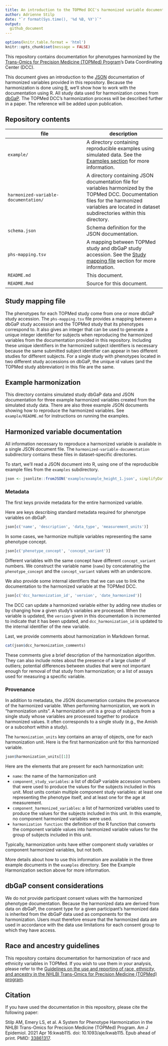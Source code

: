 ```yaml
---
title: An introduction to the TOPMed DCC's harmonized variable documentation
author: Adrienne Stilp
date: "`r format(Sys.time(), '%d %B, %Y')`"
output:
  github_document
---
```


```r
options(knitr.table.format = 'html')
knitr::opts_chunk$set(message = FALSE)
```

This repository contains documentation for phenotypes harmonized by the [Trans-Omics for Precision Medicine (TOPMed) Program](https://www.nhlbiwgs.org/)'s Data Coordinating Center (DCC).

This document gives an introduction to the [JSON](https://www.json.org/) documentation of harmonized variables provided in this repository.
Because the harmonization is done using [R](https://www.r-project.org/), we'll show how to work with the documentation using R.
All study data used for harmonization comes from [dbGaP](https://www.ncbi.nlm.nih.gov/gap/).
The TOPMed DCC's harmonization process will be described further in a paper.
The reference will be added upon publication.

## Repository contents

| file | description  |
|---|---|
| `example/`               | A directory containing reproducible examples using simulated data. See the [Examples section](#examples) for more information. |
| `harmonized-variable-documentation/` | A directory containing JSON documentation file for variables harmonized by the TOPMed DCC. Documentation files for the harmonized variables are located in dataset subdirectories within this directory. |
| `schema.json`            |  Schema definition for the JSON documentation. |
| `phs-mapping.tsv`        | A mapping between TOPMed study and dbGaP study accession. See the [Study mapping file](#study-mapping-file) section for more information.  |
| `README.md`  | This document. |
| `README.Rmd`  | Source for this document. |


## Study mapping file

The phenotypes for each TOPMed study come from one or more dbGaP study accession.
The `phs-mapping.tsv` file provides a mapping between a dbGaP study accession and the TOPMed study that its phenotypes correspond to.
It also gives an integer that can be used to generate a unique integer identifier for subjects when reproducing the harmonized variables from the documentation provided in this repository.
Including these unique identifiers in the harmonized subject identifiers is necessary because the same submitted subject identifier can appear in two different studies for different subjects.
For a single study with phenotypes located in two different study accessions on dbGaP, the unique id values (and the TOPMed study abbreviation) in this file are the same.

## Example harmonization

This directory contains simulated study dbGaP data and JSON documentation for three example harmonized variables created from the simulated study data.
There are also three example JSON documents showing how to reproduce the harmonized variables.
See `example/README.md` for instructions on running the examples.


## Harmonized variable documentation

All information necessary to reproduce a harmonized variable is available in a single JSON document file.
The `harmonized-variable-documentation` subdirectory contains these files in dataset-specific directories.

To start, we'll read a JSON document into R, using one of the reproducible example files from the `examples` subdirectory.
```r
json <- jsonlite::fromJSON('example/example_height_1.json', simplifyDataFrame = FALSE)
```

### Metadata

The first keys provide metadata for the entire harmonized variable.

Here are keys describing standard metadata required for phenotype variables on dbGaP.
```r
json[c('name', 'description', 'data_type', 'measurement_units')]
```

In some cases, we harmonize multiple variables representing the same phenotype concept.
```r
json[c('phenotype_concept', 'concept_variant')]
```
Different variables with the same concept have different `concept_variant` numbers.
We construct the variable name (`name`) by concatenating the `phenotype_concept` and the `concept_variant` values with an underscore.

We also provide some internal identifiers that we can use to link the documentation to the harmonized variable at the TOPMed DCC.
```r
json[c('dcc_harmonization_id', 'version', 'date_harmonized')]
```
The DCC can update a harmonized variable either by adding new studies or by changing how a given study's variables are processed.
When the variable is updated, the `version` given in this documentation is incremented to indicate that it has been updated, and `dcc_harmonization_id` is updated to the internal identifier of the new variable.

Last, we provide comments about harmonization in Markdown format.
```r
cat(json$dcc_harmonization_comments)
```
These comments give a brief description of the harmonization algorithm.
They can also include notes about the presence of a large cluster of outliers; potential differences between studies that were not important enough for removal of that study from harmonization; or a list of assays used for measuring a specific variable.

### Provenance

In addition to metadata, the JSON documentation contains the provenance of the harmonized variable.
When performing harmonization, we work in "harmonization units".
A harmonization unit is a group of subjects from a single study whose variables are processed together to produce harmonized values.
It often corresponds to a single study (e.g., the Amish or a subcohort within a study).

The `harmonization_units` key contains an array of objects, one for each harmonization unit.
Here is the first harmonization unit for this harmonized variable.
```r
json$harmonization_units[[1]]
```

Here are the elements that are present for each harmonization unit:

* `name`: the name of the harmonization unit
* `component_study_variables`: a list of dbGaP variable accession numbers that were used to produce the values for the subjects included in this unit. Most units contain multiple component study variables: at least one representing the phenotype itself, and at least one for the age at measurement.
* `component_harmonized_variables`: a list of harmonized variables used to produce the values for the subjects included in this unit. In this example, no component harmonized variables were used.
* `harmonization function`: the definition of the R function that converts the component variable values into harmonized variable values for the group of subjects included in this unit.

Typically, harmonization units have either component study variables or component harmonized variables, but not both.

More details about how to use this information are available in the three example documents in the `examples` directory.
See the Example Harmonization section above for more information.

## dbGaP consent considerations

We do not provide participant consent values with the harmonized phenotype documentation.
Because the harmonized data are derived from data on dbGaP, the consent type for a given participant's harmonized data is inherited from the dbGaP data used as components for the harmonization.
Users must therefore ensure that the harmonized data are used in accordance with the data use limitations for each consent group to which they have access.

## Race and ancestry guidelines

This repository contains documentation for harmonization of race and ethnicity variables in TOPMed.
If you wish to use them in your analysis, please refer to the [Guidelines on the use and reporting of race, ethnicity, and ancestry in the NHLBI Trans-Omics for Precision Medicine (TOPMed) program](https://www.nhlbiwgs.org/guidelines-use-and-reporting-race-ethnicity-and-ancestry-topmed).

## Citation

If you have used the documentation in this repository, please cite the following paper:

Stilp AM, Emery LS, et al. A System for Phenotype Harmonization in the NHLBI Trans-Omics for Precision Medicine (TOPMed) Program. Am J Epidemiol. 2021 Apr 16:kwab115. doi: 10.1093/aje/kwab115. Epub ahead of print. PMID: [33861317](https://pubmed.ncbi.nlm.nih.gov/33861317/).
